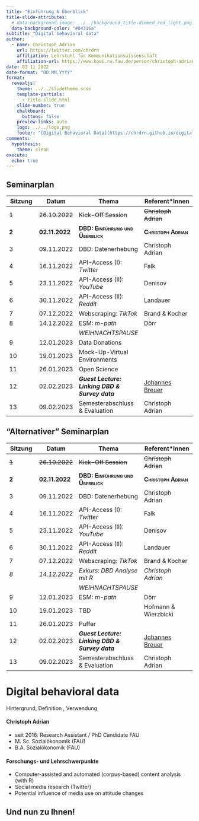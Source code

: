 ```yaml
---
title: "Einführung & Überblick"
title-slide-attributes:
  # data-background-image: ../../background_title-dimmed_red_light.png
  data-background-color: "#04316a"
subtitle: "Digital behavioral data"
author: 
  - name: Christoph Adrian 
    url: https://twitter.com/chrdrn
    affiliation: Lehrstuhl für Kommunikationswissenschaft
    affiliation-url: https://www.kowi.rw.fau.de/person/christoph-adrian/
date: 03 11 2022
date-format: "DD.MM.YYYY"
format:
  revealjs:
    theme: ../../slidetheme.scss
    template-partials:
      - title-slide.html
    slide-number: true
    chalkboard:
      buttons: false
    preview-links: auto
    logo: ../../logo.png
    footer: "[Digital Behavioral Data](https://chrdrn.github.io/digital-behavioral-data/)"
comments:
  hypothesis: 
    theme: clean
execute:
  echo: true
---
```


## Seminarplan {.smaller}

| Sitzung             | Datum                        | Thema                                           | Referent\*Innen                                    |
|---------------|---------------|--------------------|----------------------|
| ~~1~~               | ~~26.10.2022~~               | ~~Kick-Off Session~~                            | ~~Christoph Adrian~~                               |
| [**2**]{.smallcaps} | [**02.11.2022**]{.smallcaps} | [**DBD: Einführung und Überblick**]{.smallcaps} | [**Christoph Adrian**]{.smallcaps}                 |
| 3                   | 09.11.2022                   | DBD: Datenerhebung                              | Christoph Adrian                                   |
| 4                   | 16.11.2022                   | API-Access (I): *Twitter*                       | Falk                                               |
| 5                   | 23.11.2022                   | API-Access (II): *YouTube*                      | Denisov                                            |
| 6                   | 30.11.2022                   | API-Access (II): *Reddit*                       | Landauer                                           |
| 7                   | 07.12.2022                   | Webscraping: *TikTok*                           | Brand & Kocher                                     |
| 8                   | 14.12.2022                   | ESM: *m-path*                                   | Dörr                                               |
|                     |                              | *WEIHNACHTSPAUSE*                               |                                                    |
| 9                   | 12.01.2023                   | Data Donations                                  |                                                    |
| 10                  | 19.01.2023                   | Mock-Up-Virtual Environments                    |                                                    |
| 11                  | 26.01.2023                   | Open Science                                    |                                                    |
| 12                  | 02.02.2023                   | ***Guest Lecture: Linking DBD & Survey data***  | [Johannes Breuer](https://www.johannesbreuer.com/) |
| 13                  | 09.02.2023                   | Semesterabschluss & Evaluation                  | Christoph Adrian                                   |

## "Alternativer" Seminarplan {.smaller}

| Sitzung             | Datum                        | Thema                                           | Referent\*Innen                                    |
|---------------|---------------|--------------------|----------------------|
| ~~1~~               | ~~26.10.2022~~               | ~~Kick-Off Session~~                            | ~~Christoph Adrian~~                               |
| [**2**]{.smallcaps} | [**02.11.2022**]{.smallcaps} | [**DBD: Einführung und Überblick**]{.smallcaps} | [**Christoph Adrian**]{.smallcaps}                 |
| 3                   | 09.11.2022                   | DBD: Datenerhebung                              | Christoph Adrian                                   |
| 4                   | 16.11.2022                   | API-Access (I): *Twitter*                       | Falk                                               |
| 5                   | 23.11.2022                   | API-Access (II): *YouTube*                      | Denisov                                            |
| 6                   | 30.11.2022                   | API-Access (II): *Reddit*                       | Landauer                                           |
| 7                   | 07.12.2022                   | Webscraping: *TikTok*                           | Brand & Kocher                                     |
| *8*                 | *14.12.2022*                 | *Exkurs: DBD Analyse mit R*                     | *Christoph Adrian*                                 |
|                     |                              | *WEIHNACHTSPAUSE*                               |                                                    |
| 9                   | 12.01.2023                   | ESM: *m-path*                                   | Dörr                                               |
| 10                  | 19.01.2023                   | TBD                                             | Hofmann & Wierzbicki                               |
| 11                  | 26.01.2023                   | Puffer                                          |                                                    |
| 12                  | 02.02.2023                   | ***Guest Lecture: Linking DBD & Survey data***  | [Johannes Breuer](https://www.johannesbreuer.com/) |
| 13                  | 09.02.2023                   | Semesterabschluss & Evaluation                  | Christoph Adrian                                   |

# Digital behavioral data

Hintergrund, Definition , Verwendung

#### Christoph Adrian

-   seit 2016: Research Assistant / PhD Candidate FAU
-   M. Sc. Sozialökonomik (FAU)
-   B.A. Sozialökonomik (FAU)

#### Forschungs- und Lehrschwerpunkte

-   Computer-assisted and automated (corpus-based) content analysis (with R)
-   Social media research (Twitter)
-   Potential influence of media use on attitude changes

## Und nun zu Ihnen!
